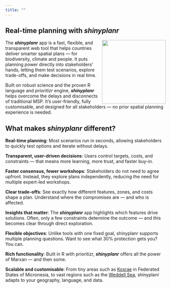 ```yaml
---
title: ""
---
```

## Real-time planning with _shinyplanr_

<img src="images/shinyplanr.png" style="float: right; margin-left: 10px; width: 200px">

The **_shinyplanr_** app is a fast, flexible, and transparent web tool that helps countries deliver smarter spatial plans — for biodiversity, climate and people. It puts planning power directly into stakeholders’ hands, letting them test scenarios, explore trade-offs, and make decisions in real time.

Built on robust science and the proven R language and _prioritizr_ engine, **_shinyplanr_** helps overcome the delays and disconnects of traditional MSP. It’s user-friendly, fully customisable, and designed for all stakeholders — no prior spatial planning experience is needed.

## What makes _shinyplanr_ different?

**Real-time planning**: Most scenarios run in seconds, allowing stakeholders to quickly test options and iterate without delays.

**Transparent, user-driven decisions**: Users control targets, costs, and constraints — that means more learning, more trust, and faster buy-in.

**Faster consensus, fewer workshops**: Stakeholders do not need to agree upfront. Instead, they explore plans independently, reducing the need for multiple expert-led workshops.

**Clear trade-offs**: See exactly how different features, zones, and costs shape a plan. Understand where the compromises are — and who is affected.

**Insights that matter**: The **_shinyplanr_** app highlights which features drive solutions. Often, only a few constraints determine the outcome — and this becomes clear through direct exploration.

**Flexible objectives**: Unlike tools with one fixed goal, shinyplanr supports multiple planning questions. Want to see what 30% protection gets you? You can.

**Rich functionality**: Built in R with prioritizr, **_shinyplanr_** offers all the power of Marxan — and then some.

**Scalable and customisable**: From tiny areas such as [Kosrae](realTime/Kosrae.html) in Federated States of Micronesia, to vast regions such as the [Weddell Sea](realTime/WeddellSea.html), shinyplanr adapts to your geography, language, and data.
